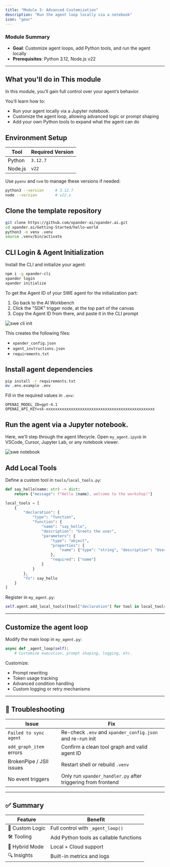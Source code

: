 ```yaml
---
title: "Module 3: Advanced Customization"
description: "Run the agent loop locally via a notebook"
icon: "gear"
---
```


<Note>

### **Module Summary**

- **Goal**: Customize agent loops, add Python tools, and run the agent locally
- **Prerequisites**: Python 3.12, Node.js v22

</Note>

---

## What you'll do in This module

In this module, you’ll gain full control over your agent’s behavior.

You’ll learn how to:

- Run your agent locally via a Jupyter notebook.
- Customize the agent loop, allowing advanced logic or prompt shaping
- Add your own Python tools to expand what the agent can do


## Environment Setup

| Tool    | Required Version |
| ------- | ---------------- |
| Python  | `3.12.7`         |
| Node.js | `v22`            |

Use `pyenv` and `nvm` to manage these versions if needed:

```bash
python3 --version     # 3.12.7
node --version        # v22.x
````
## Clone the template repository

```bash
git clone https://github.com/xpander-ai/xpander.ai.git
cd xpander.ai/Getting-Started/hello-world
python3 -m venv .venv
source .venv/bin/activate
```

## CLI Login & Agent Initialization

Install the CLI and initialize your agent:

```bash
npm i -g xpander-cli
xpander login
xpander initialize
```
To get the Agent ID of your SWE agent for the initialization part:
1. Go back to the AI Workbench
2. Click the "SDK" trigger node, at the top part of the canvas
3. Copy the Agent ID from there, and paste it in the CLI prompt

![swe cli init](/images/workshops/swe-cli-login-and-init.png)

This creates the following files:

* `xpander_config.json`
* `agent_instructions.json`
* `requirements.txt`


## Install agent dependencies

```bash
pip install -r requirements.txt
mv .env.example .env
```

Fill in the required values in `.env`:

```env
OPENAI_MODEL_ID=gpt-4.1
OPENAI_API_KEY=sk-xxxxxxxxxxxxxxxxxxxxxxxxxxxxxxxxxxxxxxxxxxxxxxxx
```

## Run the agent via a Jupyter notebook.

Here, we'll step through the agent lifecycle.
Open `my_agent.ipynb` in VSCode, Cursor, Jupyter Lab, or any notebook viewer.

![swe notebook](/images/workshops/swe-notebook.png)


## Add Local Tools

Define a custom tool in `tools/local_tools.py`:

```python
def say_hello(name: str) -> dict:
    return {"message": f"Hello {name}, welcome to the workshop!"}

local_tools = [
    {
        "declaration": {
            "type": "function",
            "function": {
                "name": "say_hello",
                "description": "Greets the user",
                "parameters": {
                    "type": "object",
                    "properties": {
                        "name": {"type": "string", "description": "User's name"}
                    },
                    "required": ["name"]
                }
            }
        },
        "fn": say_hello
    }
]
```

Register in `my_agent.py`:

```python
self.agent.add_local_tools([tool["declaration"] for tool in local_tools])
```

---

## Customize the agent loop

Modify the main loop in `my_agent.py`:

```python
async def _agent_loop(self):
    # Customize execution, prompt shaping, logging, etc.
```

Customize:

* Prompt rewriting
* Token usage tracking
* Advanced condition handling
* Custom logging or retry mechanisms

---



## 🧯 Troubleshooting

| Issue                    | Fix                                                          |
| ------------------------ | ------------------------------------------------------------ |
| `Failed to sync agent`   | Re-check `.env` and `xpander_config.json` and re-run init    |
| `add_graph_item` errors  | Confirm a clean tool graph and valid agent ID                |
| BrokenPipe / JSII issues | Restart shell or rebuild `.venv`                             |
| No event triggers        | Only run `xpander_handler.py` after triggering from frontend |

---

## ✅ Summary

| Feature            | Benefit                                |
| ------------------ | -------------------------------------- |
| 🧠 Custom Logic    | Full control with `_agent_loop()`      |
| 🛠 Tooling         | Add Python tools as callable functions |
| 🧲 Hybrid Mode     | Local + Cloud support                  |
| 🔍 Insights        | Built-in metrics and logs              |